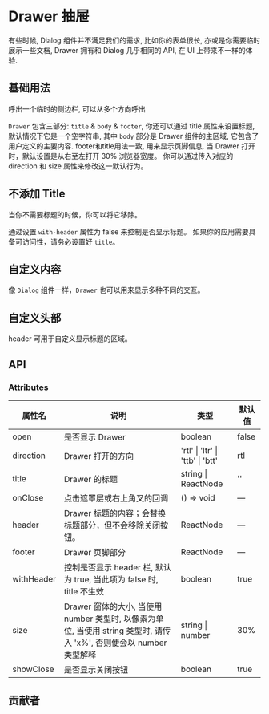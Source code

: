 # Drawer 抽屉


有些时候, Dialog 组件并不满足我们的需求, 比如你的表单很长, 亦或是你需要临时展示一些文档, Drawer 拥有和 Dialog 几乎相同的 API, 在 UI 上带来不一样的体验.

## 基础用法

呼出一个临时的侧边栏, 可以从多个方向呼出

`Drawer` 包含三部分: `title` & `body` & `footer`, 你还可以通过 title 属性来设置标题, 默认情况下它是一个空字符串, 其中 `body` 部分是 Drawer 组件的主区域, 它包含了用户定义的主要内容. footer和title用法一致, 用来显示页脚信息. 当 Drawer 打开时，默认设置是从右至左打开 30% 浏览器宽度。 你可以通过传入对应的 direction 和 size 属性来修改这一默认行为。

<CodeBlock name="DrawerBasic">
  <DrawerBasic />
</CodeBlock>

## 不添加 Title

当你不需要标题的时候，你可以将它移除。

通过设置 `with-header` 属性为 false 来控制是否显示标题。 如果你的应用需要具备可访问性，请务必设置好 `title`。

<CodeBlock name="DrawerHeader2">
  <DrawerHeader2 />
</CodeBlock>

## 自定义内容

像 `Dialog` 组件一样，`Drawer` 也可以用来显示多种不同的交互。

<CodeBlock name="DrawerContent">
  <DrawerContent />
</CodeBlock>

## 自定义头部

header 可用于自定义显示标题的区域。

<CodeBlock name="DrawerHeader">
  <DrawerHeader />
</CodeBlock>

## API

### Attributes

| 属性名     | 说明                                                                                                                 | 类型                                         | 默认值 |
| ---------- | -------------------------------------------------------------------------------------------------------------------- | -------------------------------------------- | ------ |
| open       | 是否显示 Drawer                                                                                                      | boolean                                      | false  |
| direction  | Drawer 打开的方向                                                                                                    | 'rtl' &#124; 'ltr' &#124; 'ttb' &#124; 'btt' | rtl    |
| title      | Drawer 的标题                                                                                                        | string &#124; ReactNode                      | ''     |
| onClose    | 点击遮罩层或右上角叉的回调                                                                                           | () => void                                   | —      |
| header     | Drawer 标题的内容；会替换标题部分，但不会移除关闭按钮。                                                              | ReactNode                                    | —      |
| footer     | Drawer 页脚部分                                                                                                      | ReactNode                                    | —      |
| withHeader | 控制是否显示 header 栏, 默认为 true, 当此项为 false 时, title 不生效                                                 | boolean                                      | true   |
| size       | Drawer 窗体的大小, 当使用 number 类型时, 以像素为单位, 当使用 string 类型时, 请传入 'x%', 否则便会以 number 类型解释 | string &#124; number                         | 30%    |
| showClose  | 是否显示关闭按钮                                                                                                     | boolean                                      | true   |

## 贡献者

<Contributor path="packages/Drawer/index.zh-CN.mdx" />